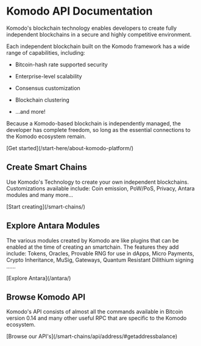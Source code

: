 
# Komodo API Documentation

Komodo's blockchain technology enables developers to create fully independent blockchains in a secure and highly competitive environment.

Each independent blockchain built on the Komodo framework has a wide range of capabilities, including:

*   Bitcoin-hash rate supported security

*   Enterprise-level scalability

*   Consensus customization

*   Blockchain clustering

*   ...and more!

Because a Komodo-based blockchain is independently managed, the developer has complete freedom, so long as the essential connections to the Komodo ecosystem remain.

<div className="flex justify-end">
  [Get started](/start-here/about-komodo-platform/)
</div>

## Create Smart Chains

Use Komodo's Technology to create your own independent blockchains. Customizations available include: Coin emission, PoW/PoS, Privacy, Antara modules and many more...

<div className="flex justify-end">
  [Start creating](/smart-chains/)
</div>

## Explore Antara Modules

The various modules created by Komodo are like plugins that can be enabled at the time of creating an smartchain. The features they add include: Tokens, Oracles, Provable RNG for use in dApps, Micro Payments, Crypto Inheritance, MuSig, Gateways, Quantum Resistant Dilithium signing ......

<div className="flex justify-end">
  [Explore Antara](/antara/)
</div>

## Browse Komodo API

Komodo's API consists of almost all the commands available in Bitcoin version 0.14 and many other useful RPC that are specific to the Komodo ecosystem.

<div className="flex justify-end">
  [Browse our API's](/smart-chains/api/address/#getaddressbalance)
</div>
